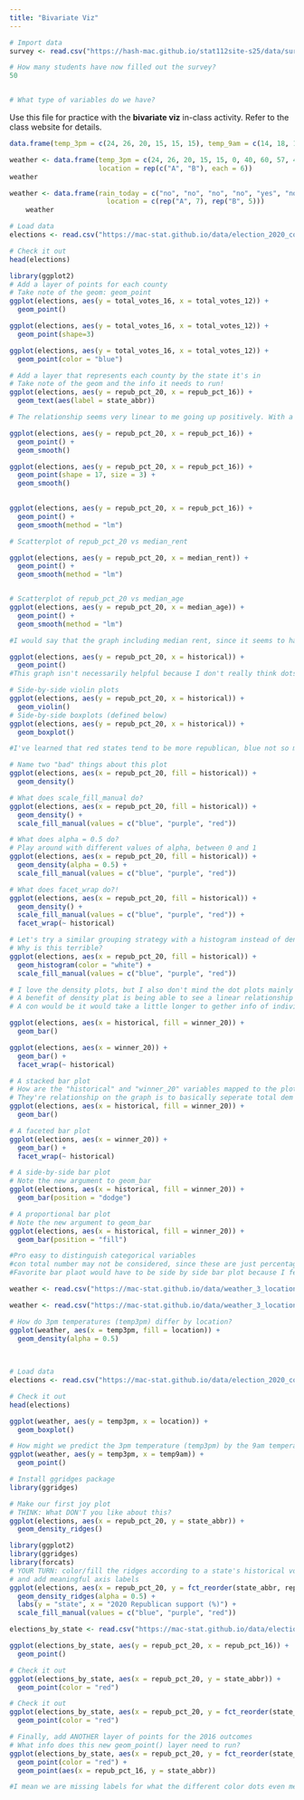 ```yaml
---
title: "Bivariate Viz"
---
```


```r
# Import data
survey <- read.csv("https://hash-mac.github.io/stat112site-s25/data/survey.csv")

# How many students have now filled out the survey?
50


# What type of variables do we have?

```




Use this file for practice with the **bivariate viz** in-class activity.  Refer to the class website for details.

```r
data.frame(temp_3pm = c(24, 26, 20, 15, 15, 15), temp_9am = c(14, 18, 15, 13, 11, 11))
```

```r
weather <- data.frame(temp_3pm = c(24, 26, 20, 15, 15, 0, 40, 60, 57, 44, 51, 75),
                      location = rep(c("A", "B"), each = 6))
weather
```
```r
weather <- data.frame(rain_today = c("no", "no", "no", "no", "yes", "no", "yes", "no", "yes", "yes", "no", "yes"),
                        location = c(rep("A", 7), rep("B", 5)))
    weather
```

```r
# Load data
elections <- read.csv("https://mac-stat.github.io/data/election_2020_county.csv")

# Check it out
head(elections)
```

```r
library(ggplot2)
# Add a layer of points for each county
# Take note of the geom: geom_point
ggplot(elections, aes(y = total_votes_16, x = total_votes_12)) +
  geom_point()
```


```r
ggplot(elections, aes(y = total_votes_16, x = total_votes_12)) +
  geom_point(shape=3)
```

```r
ggplot(elections, aes(y = total_votes_16, x = total_votes_12)) +
  geom_point(color = "blue")
```

```r
# Add a layer that represents each county by the state it's in
# Take note of the geom and the info it needs to run!
ggplot(elections, aes(y = repub_pct_20, x = repub_pct_16)) +
  geom_text(aes(label = state_abbr))
```

```r
# The relationship seems very linear to me going up positively. With a very strong relationship towards eachother seeing how black it gets.The outlier I see motly would be TX.
```


```r
ggplot(elections, aes(y = repub_pct_20, x = repub_pct_16)) +
  geom_point() +
  geom_smooth()
```

```r
ggplot(elections, aes(y = repub_pct_20, x = repub_pct_16)) +
  geom_point(shape = 17, size = 3) +
  geom_smooth() 
  
```

```r
ggplot(elections, aes(y = repub_pct_20, x = repub_pct_16)) +
  geom_point() +
  geom_smooth(method = "lm")
```




```r
# Scatterplot of repub_pct_20 vs median_rent

ggplot(elections, aes(y = repub_pct_20, x = median_rent)) +
  geom_point() +
  geom_smooth(method = "lm")


# Scatterplot of repub_pct_20 vs median_age
ggplot(elections, aes(y = repub_pct_20, x = median_age)) +
  geom_point() +
  geom_smooth(method = "lm")

#I would say that the graph including median rent, since it seems to have more of a linear relationship than the other graph. A negative one specifically. 
```


```r
ggplot(elections, aes(y = repub_pct_20, x = historical)) +
  geom_point()
#This graph isn't necessarily helpful because I don't really think dots are the best to see the relation to a number variable to a categorical variable.
```

```r
# Side-by-side violin plots
ggplot(elections, aes(y = repub_pct_20, x = historical)) +
  geom_violin()
# Side-by-side boxplots (defined below)
ggplot(elections, aes(y = repub_pct_20, x = historical)) +
  geom_boxplot()
```


```r
#I've learned that red states tend to be more republican, blue not so much but still decently high percentage wise. All the staes historically seem to be mostly republican overall.
```

```r
# Name two "bad" things about this plot
ggplot(elections, aes(x = repub_pct_20, fill = historical)) +
  geom_density()
```

```r
# What does scale_fill_manual do?
ggplot(elections, aes(x = repub_pct_20, fill = historical)) +
  geom_density() +
  scale_fill_manual(values = c("blue", "purple", "red"))
```

```r
# What does alpha = 0.5 do?
# Play around with different values of alpha, between 0 and 1
ggplot(elections, aes(x = repub_pct_20, fill = historical)) +
  geom_density(alpha = 0.5) +
  scale_fill_manual(values = c("blue", "purple", "red"))
```

```r
# What does facet_wrap do?!
ggplot(elections, aes(x = repub_pct_20, fill = historical)) +
  geom_density() +
  scale_fill_manual(values = c("blue", "purple", "red")) +
  facet_wrap(~ historical)
```

```r
# Let's try a similar grouping strategy with a histogram instead of density plot.
# Why is this terrible?
ggplot(elections, aes(x = repub_pct_20, fill = historical)) +
  geom_histogram(color = "white") +
  scale_fill_manual(values = c("blue", "purple", "red"))
```

```r
# I love the density plots, but I also don't mind the dot plots mainly because I feel I'm more used to those, box plots are cool too
# A benefit of density plat is being able to see a linear relationship at certain points if you need to.
# A con would be it would take a little longer to gether info of individual categorical info I think.
```


```r
ggplot(elections, aes(x = historical, fill = winner_20)) +
  geom_bar()
```

```r
ggplot(elections, aes(x = winner_20)) +
  geom_bar() +
  facet_wrap(~ historical)
```

```r
# A stacked bar plot
# How are the "historical" and "winner_20" variables mapped to the plot, i.e. what roles do they play?
# They're relationship on the graph is to basically seperate total dem and rep in different colored states. To show how dominant repub is.
ggplot(elections, aes(x = historical, fill = winner_20)) +
  geom_bar()
```

```r
# A faceted bar plot
ggplot(elections, aes(x = winner_20)) +
  geom_bar() +
  facet_wrap(~ historical)
```

```r
# A side-by-side bar plot
# Note the new argument to geom_bar
ggplot(elections, aes(x = historical, fill = winner_20)) +
  geom_bar(position = "dodge")
```

```r
# A proportional bar plot
# Note the new argument to geom_bar
ggplot(elections, aes(x = historical, fill = winner_20)) +
  geom_bar(position = "fill")
```

```r
#Pro easy to distinguish categorical variables
#con total number may not be considered, since these are just percentages
#Favorite bar plaot would have to be side by side bar plot because I feel like visually the difference in amount is more noticable when it comes to looking for if something is more or less
```

```r
weather <- read.csv("https://mac-stat.github.io/data/weather_3_locations.csv")
```

```r
weather <- read.csv("https://mac-stat.github.io/data/weather_3_locations.csv")

# How do 3pm temperatures (temp3pm) differ by location?
ggplot(weather, aes(x = temp3pm, fill = location)) + 
  geom_density(alpha = 0.5)
  
  
```
```r
# Load data
elections <- read.csv("https://mac-stat.github.io/data/election_2020_county.csv")

# Check it out
head(elections)
```



```r
ggplot(weather, aes(y = temp3pm, x = location)) + 
  geom_boxplot()
```

```r
# How might we predict the 3pm temperature (temp3pm) by the 9am temperature (temp9am)?
ggplot(weather, aes(y = temp3pm, x = temp9am)) + 
  geom_point()
```
```r
# Install ggridges package
library(ggridges)

# Make our first joy plot
# THINK: What DON'T you like about this?
ggplot(elections, aes(x = repub_pct_20, y = state_abbr)) + 
  geom_density_ridges()
```




```r
library(ggplot2)
library(ggridges)
library(forcats)
# YOUR TURN: color/fill the ridges according to a state's historical voting patterns 
# and add meaningful axis labels
ggplot(elections, aes(x = repub_pct_20, y = fct_reorder(state_abbr, repub_pct_20), fill = historical)) + 
  geom_density_ridges(alpha = 0.5) + 
  labs(y = "state", x = "2020 Republican support (%)") + 
  scale_fill_manual(values = c("blue", "purple", "red"))
```

```r
elections_by_state <- read.csv("https://mac-stat.github.io/data/election_2020_by_state.csv")

ggplot(elections_by_state, aes(y = repub_pct_20, x = repub_pct_16)) + 
  geom_point()
```

```r
# Check it out
ggplot(elections_by_state, aes(x = repub_pct_20, y = state_abbr)) + 
  geom_point(color = "red")
```
```r
# Check it out
ggplot(elections_by_state, aes(x = repub_pct_20, y = fct_reorder(state_abbr, repub_pct_20))) + 
  geom_point(color = "red")
```
```r
# Finally, add ANOTHER layer of points for the 2016 outcomes
# What info does this new geom_point() layer need to run?
ggplot(elections_by_state, aes(x = repub_pct_20, y = fct_reorder(state_abbr, repub_pct_20))) + 
  geom_point(color = "red") + 
  geom_point(aes(x = repub_pct_16, y = state_abbr))

#I mean we are missing labels for what the different color dots even mean
```


